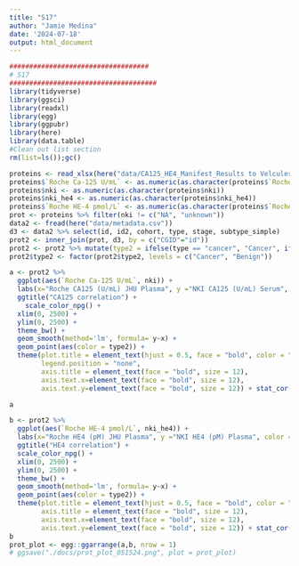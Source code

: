 ```yaml
---
title: "S17"
author: "Jamie Medina"
date: '2024-07-18'
output: html_document
---
```


```r
###################################
# S17
#####################################
library(tidyverse)
library(ggsci)
library(readxl)
library(egg)
library(ggpubr)
library(here)
library(data.table)
#Clean out list section
rm(list=ls());gc()

proteins <- read_xlsx(here("data/CA125_HE4_Manifest_Results to Velculescu Group 09 22 23.xlsx"))
proteins$`Roche Ca-125 U/mL` <- as.numeric(as.character(proteins$`Roche Ca-125 U/mL`))
proteins$nki <- as.numeric(as.character(proteins$nki))
proteins$nki_he4 <- as.numeric(as.character(proteins$nki_he4))
proteins$`Roche HE-4 pmol/L` <- as.numeric(as.character(proteins$`Roche HE-4 pmol/L`))
prot <- proteins %>% filter(nki != c("NA", "unknown"))
data2 <- fread(here("data/metadata.csv"))
d3 <- data2 %>% select(id, id2, cohort, type, stage, subtype_simple)
prot2 <- inner_join(prot, d3, by = c("CGID"="id"))
prot2 <- prot2 %>% mutate(type2 = ifelse(type == "cancer", "Cancer", ifelse(type == "non-cancer", "Benign", "Benign")))
prot2$type2 <- factor(prot2$type2, levels = c("Cancer", "Benign"))

a <- prot2 %>% 
  ggplot(aes(`Roche Ca-125 U/mL`, nki)) +
  labs(x="Roche CA125 (U/mL) JHU Plasma", y ="NKI CA125 (U/mL) Serum", color = "Category") +
  ggtitle("CA125 correlation") +
    scale_color_npg() +
  xlim(0, 2500) +
  ylim(0, 2500) +
  theme_bw() +
  geom_smooth(method='lm', formula= y~x) +
  geom_point(aes(color = type2)) +
  theme(plot.title = element_text(hjust = 0.5, face = "bold", color = "dodgerblue3"),
        legend.position = "none", 
        axis.title = element_text(face = "bold", size = 12),
        axis.text.x=element_text(face = "bold", size = 12), 
        axis.text.y=element_text(face = "bold", size = 12)) + stat_cor(method = "pearson")

a

b <- prot2 %>% 
  ggplot(aes(`Roche HE-4 pmol/L`, nki_he4)) +
  labs(x="Roche HE4 (pM) JHU Plasma", y ="NKI HE4 (pM) Plasma", color = "Category") +
  ggtitle("HE4 correlation") +
  scale_color_npg() +
  xlim(0, 2500) +
  ylim(0, 2500) +
  theme_bw() +
  geom_smooth(method='lm', formula= y~x) +
  geom_point(aes(color = type2)) +
  theme(plot.title = element_text(hjust = 0.5, face = "bold", color = "dodgerblue3"),
        axis.title = element_text(face = "bold", size = 12),
        axis.text.x=element_text(face = "bold", size = 12), 
        axis.text.y=element_text(face = "bold", size = 12)) + stat_cor(method = "pearson")
b
prot_plot <- egg::ggarrange(a,b, nrow = 1)
# ggsave("./docs/prot_plot_051524.png", plot = prot_plot)

```
